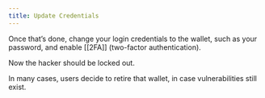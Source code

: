 ```yaml
---
title: Update Credentials
---
```


Once that’s done, change your login credentials to the wallet, such as your password, and enable [[2FA]] (two-factor authentication). 

Now the hacker should be locked out. 

In many cases, users decide to retire that wallet, in case vulnerabilities still exist. 
